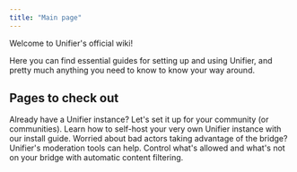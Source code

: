 ```yaml
---
title: "Main page"
---
```


Welcome to Unifier's official wiki\!

Here you can find essential guides for setting up and using Unifier, and pretty much anything you need to know to know your way around.

## Pages to check out

<CardGroup cols={2}>
  <Card title="Setting up Unifier" icon="sparkles" href="/setup/existing/introduction">
    Already have a Unifier instance? Let's set it up for your community (or communities).
  </Card>
  <Card title="Self-hosting Unifier" icon="download" href="/setup/selfhosted/introduction">
    Learn how to self-host your very own Unifier instance with our install guide.
  </Card>
  <Card title="Moderation tools" icon="shield" href="/guides/bridge/moderation-tools">
    Worried about bad actors taking advantage of the bridge? Unifier's moderation tools can help.
  </Card>
  <Card title="Filters" icon="flag" href="/guides/bridge/filters">
    Control what's allowed and what's not on your bridge with automatic content filtering.
  </Card>
</CardGroup>